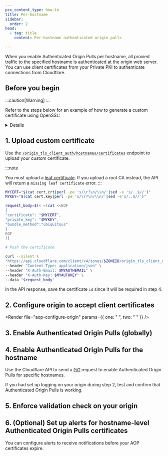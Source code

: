 ```yaml
---
pcx_content_type: how-to
title: Per-hostname
sidebar:
  order: 2
head:
  - tag: title
    content: Per-hostname authenticated origin pulls

---
```



When you enable Authenticated Origin Pulls per hostname, all proxied traffic to the specified hostname is authenticated at the origin web server. You can use client certificates from your Private PKI to authenticate connections from Cloudflare.

## Before you begin

:::caution[Warning]
 <Render file="aop-per-hostname-cert-requirement" />
:::

Refer to the steps below for an example of how to generate a custom certificate using OpenSSL:

<Details header="OpenSSL example">

1. Run the following command to generate a 4096-bit RSA private key, using AES-256 encryption. Enter a passphrase when prompted.

```bash
openssl genrsa -aes256 -out rootca.key 4096
```

2. Create the CA root certificate. When prompted, fill in the information to be included in the certificate. For the `Common Name` field, use the domain name as value, not the hostname.

```bash
openssl req -x509 -new -nodes -key rootca.key -sha256 -days 1826 -out rootca.crt
```

3. Create a Certificate Signing Request (CSR). When prompted, fill in the information to be included in the request. For the `Common Name` field, use the hostname as value.

```bash
openssl req -new -nodes -out cert.csr -newkey rsa:4096 -keyout cert.key
```

4. Sign the certificate using the `rootca.key` and `rootca.crt` created in previous steps.

```bash
openssl x509 -req -in cert.csr -CA rootca.crt -CAkey rootca.key -CAcreateserial -out cert.crt -days 730 -sha256 -extfile ./cert.v3.ext
```

5. Make sure the certificate extensions file `cert.v3.ext` specifies the following:

```
basicConstraints=CA:FALSE
```

</Details>

## 1. Upload custom certificate

Use the [`/origin_tls_client_auth/hostnames/certificates`](/api/operations/per-hostname-authenticated-origin-pull-upload-a-hostname-client-certificate) endpoint to upload your custom certificate.

:::note

You must upload a [leaf certificate](/ssl/concepts/#chain-of-trust). If you upload a root CA instead, the API will return a `missing leaf certificate` error.
:::

```bash
MYCERT="$(cat cert.crt|perl -pe 's/\r?\n/\\n/'|sed -e 's/..$//')"
MYKEY="$(cat cert.key|perl -pe 's/\r?\n/\\n/'|sed -e's/..$//')"

request_body=$(< <(cat <<EOF
{
"certificate": "$MYCERT",
"private_key": "$MYKEY",
"bundle_method":"ubiquitous"
}
EOF
))

# Push the certificate

curl --silent \
"https://api.cloudflare.com/client/v4/zones/$ZONEID/origin_tls_client_auth/hostnames/certificates" \
--header "Content-Type: application/json" \
--header "X-Auth-Email: $MYAUTHEMAIL" \
--header "X-Auth-Key: $MYAUTHKEY" \
--data "$request_body"
```

In the API response, save the certificate `id` since it will be required in step 4.

## 2. Configure origin to accept client certificates

<Render file="aop-configure-origin" params={{ one: " ", two: " " }} />

## 3. Enable Authenticated Origin Pulls (globally)

<Render file="aop-enable-feature" />

## 4. Enable Authenticated Origin Pulls for the hostname

Use the Cloudflare API to send a [`PUT`](/api/operations/per-hostname-authenticated-origin-pull-enable-or-disable-a-hostname-for-client-authentication) request to enable Authenticated Origin Pulls for specific hostnames.

If you had set up logging on your origin during step 2, test and confirm that Authenticated Origin Pulls is working.

## 5. Enforce validation check on your origin

<Render file="aop-enforce-validation" />

## 6. (Optional) Set up alerts for hostname-level Authenticated Origin Pulls certificates

You can configure alerts to receive notifications before your AOP certificates expire.

<AvailableNotifications product="SSL/TLS" notificationFilter="Hostname-level Authenticated Origin Pulls Certificate Expiration Alert" />

<Render file="get-started" product="notifications" />
